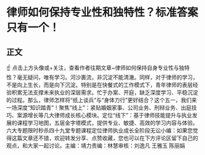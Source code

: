 # 律师如何保持专业性和独特性？标准答案只有一个！
## 正文
☝ 点击上方头像或+关注，查看作者往期文章~律师如何保持自身专业性与独特性？毫无疑问，唯有学习。河沙裹流，非沉淀不能清澈。同样，对于律师的学习，不是向上生长，而是向下沉淀。特别是在快餐式的工作模式下，青年律师的表层经验积累无法支撑未来执业的深层需求。忙于办案、开庭，缺乏深度学习、平稳沉淀的过程。那么，律师怎样将“纸上谈兵”与“身体力行”更好结合？这个五一，我们来一场深度“知识踏青”！聚焦“线上”：紧贴婚姻家事、公司业务、刑辩业务、出庭技巧、案源增长等几大律师成长核心模块。定位“线下”：基于律师技能提升与执业发展的课程学习地图，五层金字塔模式，提供专业、敏捷、高效的学习内容与体验。六大专题限时秒杀四十九堂专题课程定位律师执业成长全阶段无讼小编：如果您觉得这篇文章还不错，欢迎转发分享、点赞收藏，您也可以在下方评论区留下自己的观点，和大家一起讨论。主编：靖力责编：林慧审核：刘逸凡 王雅玉 陈丽娟